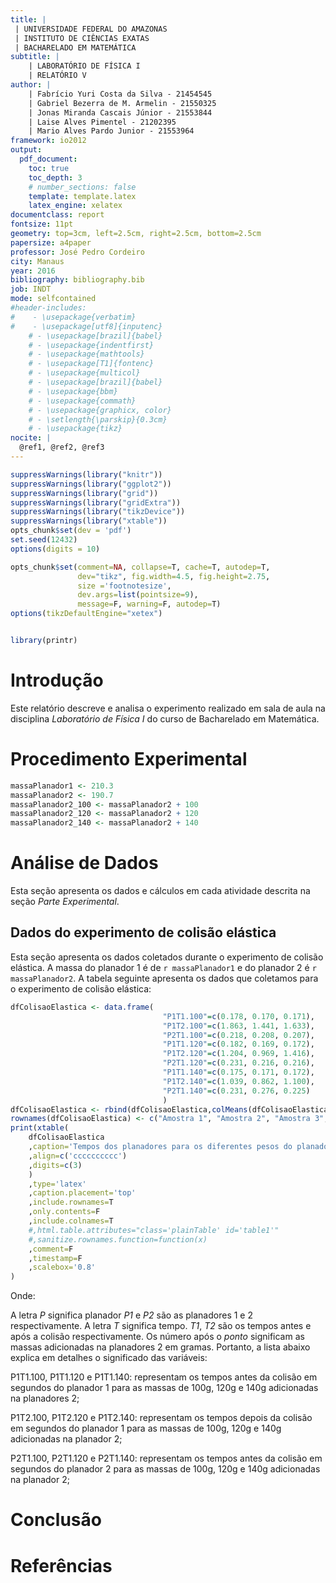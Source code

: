 ```yaml
---
title: |
 | UNIVERSIDADE FEDERAL DO AMAZONAS
 | INSTITUTO DE CIÊNCIAS EXATAS
 | BACHARELADO EM MATEMÁTICA
subtitle: | 
    | LABORATÓRIO DE FÍSICA I
    | RELATÓRIO V
author: | 
    | Fabrício Yuri Costa da Silva - 21454545
    | Gabriel Bezerra de M. Armelin - 21550325
    | Jonas Miranda Cascais Júnior - 21553844
    | Laise Alves Pimentel - 21202395
    | Mario Alves Pardo Junior - 21553964
framework: io2012
output: 
  pdf_document:
    toc: true
    toc_depth: 3
    # number_sections: false
    template: template.latex
    latex_engine: xelatex
documentclass: report
fontsize: 11pt
geometry: top=3cm, left=2.5cm, right=2.5cm, bottom=2.5cm
papersize: a4paper
professor: José Pedro Cordeiro
city: Manaus
year: 2016
bibliography: bibliography.bib
job: INDT
mode: selfcontained
#header-includes: 
#    - \usepackage{verbatim}
#    - \usepackage[utf8]{inputenc}
    # - \usepackage[brazil]{babel}
    # - \usepackage{indentfirst}  
    # - \usepackage{mathtools}       
    # - \usepackage[T1]{fontenc}     
    # - \usepackage{multicol}
    # - \usepackage[brazil]{babel}
    # - \usepackage{bbm}
    # - \usepackage{commath}
    # - \usepackage{graphicx, color}
    # - \setlength{\parskip}{0.3cm}
    # - \usepackage{tikz}
nocite: | 
  @ref1, @ref2, @ref3
---
```



```r
suppressWarnings(library("knitr"))
suppressWarnings(library("ggplot2"))
suppressWarnings(library("grid"))
suppressWarnings(library("gridExtra"))
suppressWarnings(library("tikzDevice"))
suppressWarnings(library("xtable"))
opts_chunk$set(dev = 'pdf')
set.seed(12432) 
options(digits = 10) 

opts_chunk$set(comment=NA, collapse=T, cache=T, autodep=T,
               dev="tikz", fig.width=4.5, fig.height=2.75,
               size ='footnotesize',
               dev.args=list(pointsize=9),
               message=F, warning=F, autodep=T)
options(tikzDefaultEngine="xetex")


library(printr)
```


Introdução
===================

Este relatório descreve e analisa o experimento realizado em sala de aula na disciplina *Laboratório de Física I* do curso de Bacharelado em Matemática.

Procedimento Experimental
====================



```r
massaPlanador1 <- 210.3
massaPlanador2 <- 190.7
massaPlanador2_100 <- massaPlanador2 + 100
massaPlanador2_120 <- massaPlanador2 + 120
massaPlanador2_140 <- massaPlanador2 + 140
```

Análise de Dados
====================

Esta seção apresenta os dados e cálculos em cada atividade descrita na seção *Parte Experimental*.

## Dados do experimento de colisão elástica


Esta seção apresenta os dados coletados durante o experimento de colisão elástica. A massa do planador 1 é de `r massaPlanador1` e do planador 2 é `r massaPlanador2`. A tabela seguinte apresenta os dados que coletamos para o experimento de colisão elástica:

```r
dfColisaoElastica <- data.frame(  
                                  "P1T1.100"=c(0.178, 0.170, 0.171),
                                  "P1T2.100"=c(1.863, 1.441, 1.633),
                                  "P2T1.100"=c(0.218, 0.208, 0.207),
                                  "P1T1.120"=c(0.182, 0.169, 0.172),
                                  "P1T2.120"=c(1.204, 0.969, 1.416),
                                  "P2T1.120"=c(0.231, 0.216, 0.216),
                                  "P1T1.140"=c(0.175, 0.171, 0.172),
                                  "P1T2.140"=c(1.039, 0.862, 1.100),
                                  "P2T1.140"=c(0.231, 0.276, 0.225)
                                  )
dfColisaoElastica <- rbind(dfColisaoElastica,colMeans(dfColisaoElastica))
rownames(dfColisaoElastica) <- c("Amostra 1", "Amostra 2", "Amostra 3", "Média")
print(xtable(
    dfColisaoElastica
    ,caption='Tempos dos planadores para os diferentes pesos do planador 2 em segundos.'
    ,align=c('cccccccccc')
    ,digits=c(3)
    )
    ,type='latex'
    ,caption.placement='top'
    ,include.rownames=T
    ,only.contents=F
    ,include.colnames=T
    #,html.table.attributes="class='plainTable' id='table1'"
    #,sanitize.rownames.function=function(x) 
    ,comment=F
    ,timestamp=F
    ,scalebox='0.8'
)
```


Onde:

A letra *P* significa planador *P1* e *P2* são as planadores 1 e 2 respectivamente. A letra *T* significa tempo. *T1*, *T2* são os tempos antes e após a colisão respectivamente. Os número após o *ponto* significam as massas adicionadas na planadores 2 em gramas. Portanto, a lista abaixo explica em detalhes o significado das variáveis:

P1T1.100, P1T1.120 e P1T1.140: representam os tempos antes da colisão em segundos do planador 1 para as massas de 100g, 120g e 140g adicionadas na planadores 2;

P1T2.100, P1T2.120 e P1T2.140: representam os tempos depois da colisão em segundos do planador 1 para as massas de 100g, 120g e 140g adicionadas na planador 2;

P2T1.100, P2T1.120 e P2T1.140: representam os tempos antes da colisão em segundos do planador 2 para as massas de 100g, 120g e 140g adicionadas na planador 2;


Conclusão
====================



Referências
====================